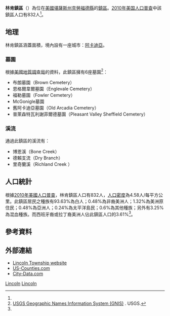 {{noteTA
|G1=USState
}}
{{Infobox settlement
|official_name = 林肯鎮區
|native_name = Lincoln Township
|settlement_type = 鎮區
|image_map = Map highlighting Lincoln Township, Crawford County, Kansas.svg
|map_caption = 林肯鎮區在克勞福德縣的位置
|coordinates_display = inline,title
|coordinates_region = US-KS
|subdivision_type = [[世界政區索引|國家]]
|subdivision_name = [[美国|美国]]
|subdivision_type1 = [[美國行政區劃|州]]
|subdivision_name1 = [[堪薩斯州|堪薩斯州]]
|subdivision_type2 = [[堪萨斯州行政区划|縣]]
|subdivision_name2 = [[克勞福德縣_(堪薩斯州)|克勞福德縣]]
|area_total_km2 = 181.51
|area_land_km2 = 181.09
|area_water_km2 = 0.42
|area_total_sq_mi = 70.08
|area_land_sq_mi = 69.92
|area_water_sq_mi = 0.16
|area_water_percent = 0.23
|population_as_of = [[2010年美国人口普查|2010]]
|population_footnotes = <ref name=census>{{cite web|url=http://www.census.gov/geo/www/gazetteer/gazetteer2010.html|title=2010 Census Gazetteer Files|publisher=[[美国人口调查局|美国人口调查局]]|accessdate=2016-04-07|archive-url=https://web.archive.org/web/20121021075704/http://www.census.gov/geo/www/gazetteer/gazetteer2010.html|archive-date=2012-10-21|dead-url=yes}}</ref>
|population_total = 832
|population_density_km2 = auto
|elevation_footnotes = 
|elevation_m = 298
|elevation_ft = 978
|latd = 37
|latm = 36
|lats = 55
|latNS = N
|longd = 94
|longm = 41
|longs = 41
|longEW = W
|postal_code_type =
|postal_code = 
|blank_name = [[地名信息系统|GNIS]] ID
|blank_info = [http://geonames.usgs.gov/pls/gnispublic/f?p=gnispq:3:::NO::P3_FID:0475027 0475027]
|website = 
|footnotes = 
}}

'''林肯鎮區'''（{{lang-en|'''Lincoln Township'''}}）為位在[[美國|美國]][[堪薩斯州|堪薩斯州]][[克勞福德縣_(堪薩斯州)|克勞福德縣]]的[[行政鎮區|鎮區]]。[[2010年美国人口普查|2010年美国人口普查]]中該鎮區人口有832人<ref name=census/>。

==地理==
林肯鎮區涵蓋面積{{convert|181.51|km2|sqmi}}，境內設有一座城市：[[阿卡迪亞_(堪薩斯州)|阿卡迪亞]]。

===墓園===
根據[[美國地質調查局|美國地質調查局]]的資料，此鎮區擁有6座墓園<ref>[http://geonames.usgs.gov/domestic/index.html USGS Geographic Names Information System (GNIS)] {{Wayback|url=http://geonames.usgs.gov/domestic/index.html |date=20190428150204 }}. USGS.</ref>：
*布朗墓園（Brown Cemetery）
*恩格爾韋爾墓園（Englevale Cemetery）
*福勒墓園（Fowler Cemetery）
*McGonigle墓園
*舊阿卡迪亞墓園（Old Arcadia Cemetery）
*普萊森特瓦利謝菲爾德墓園（Pleasant Valley Sheffield Cemetery）

===溪流===
通過此鎮區的溪流有：
*博恩溪（Bone Creek）
*德賴支流（Dry Branch）
*里奇蘭溪（Richland Creek ）

==人口統計==
根據[[2010年美國人口普查|2010年美國人口普查]]，林肯鎮區人口有832人，[[人口密度|人口密度]]為4.58人/每平方公里。此鎮區居民之種族有93.63%為白人；0.48%為非裔美洲人；1.32%為美洲原住民；0.48%為亞洲人；0.24%為太平洋島民；0.6%為其他種族；另外有3.25%為混血種族。而西班牙裔或拉丁裔美洲人佔此鎮區人口的3.61%<ref name=census/>。

==參考資料==
{{reflist}}

==外部連結==
* [https://web.archive.org/web/20080324161759/http://lincolntownshipcrawfordcountyks.com/default.aspx Lincoln Township website]
* [https://web.archive.org/web/20080723112151/http://www.us-counties.com/localgov/kansas.html US-Counties.com]
* [http://www.city-data.com/township/Lincoln-Crawford-KS.html City-Data.com] {{Wayback|url=http://www.city-data.com/township/Lincoln-Crawford-KS.html |date=20190719143039 }}

{{克勞福德縣 (堪薩斯州)}}

[[Category:克勞福德縣鎮區_(堪薩斯州)|Lincoln]]
[[Category:堪薩斯州鎮區|Lincoln]]